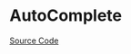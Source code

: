 
<Meta of={AutoCompleteStories} />

# AutoComplete

<Description of={AutoComplete} />

[Source Code](https://github.com/Mezzanine-UI/mezzanine/blob/main/packages/react/src/Select/AutoComplete.tsx)

<ArgTypes of={AutoComplete} />
